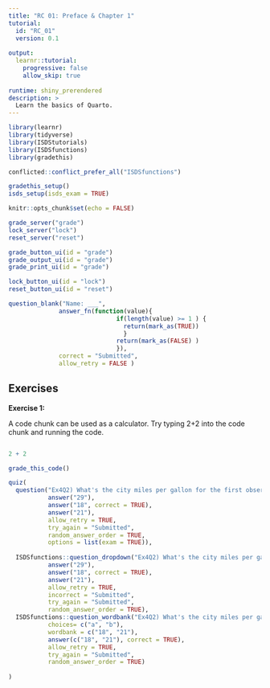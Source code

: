 ```yaml
---
title: "RC 01: Preface & Chapter 1"
tutorial:
  id: "RC_01"
  version: 0.1
  
output:
  learnr::tutorial:
    progressive: false
    allow_skip: true
    
runtime: shiny_prerendered
description: >
  Learn the basics of Quarto.
---
```


```r
library(learnr)
library(tidyverse)
library(ISDStutorials)
library(ISDSfunctions)
library(gradethis)

conflicted::conflict_prefer_all("ISDSfunctions")

gradethis_setup()
isds_setup(isds_exam = TRUE)

knitr::opts_chunk$set(echo = FALSE)

```


```r
grade_server("grade")
lock_server("lock")
reset_server("reset")
```

```r
grade_button_ui(id = "grade")
grade_output_ui(id = "grade")
grade_print_ui(id = "grade")

lock_button_ui(id = "lock")
reset_button_ui(id = "reset")
```

<!-- Will need this to handle a random seed. -->
<!-- ```{r context="server-start"} -->
<!-- event_register_handler("section_viewed", -->
<!--   function(session, event, data) { -->
<!--     one_time( -->
<!--       session, -->
<!--       cond = data$sectionId == "section-exercise-with-hint", -->
<!--       expr = { message("Seeing ", data$sectionId, " for the first time.") } -->
<!--     ) -->
<!--   } -->
<!-- ) -->
<!-- ``` -->

<!-- ```{r Ex1b, context = "render", echo= TRUE, exercise = FALSE} -->
<!-- 1+2 -->
<!-- ``` -->

```r
question_blank("Name: ___",
              answer_fn(function(value){
                              if(length(value) >= 1 ) {
                                return(mark_as(TRUE))
                                }
                              return(mark_as(FALSE) )
                              }),
              correct = "Submitted",
              allow_retry = FALSE )
```

## Exercises

**Exercise 1:**

A code chunk can be used as a calculator. Try typing 2+2 into the code chunk and running the code.

```r

```



```r
2 + 2
```

```r
grade_this_code()
```

```r

quiz(
  question("Ex4Q2) What's the city miles per gallon for the first observation in the mpg dataframe?",
           answer("29"),
           answer("18", correct = TRUE),
           answer("21"),
           allow_retry = TRUE,
           try_again = "Submitted",
           random_answer_order = TRUE,
           options = list(exam = TRUE)),
  
  ISDSfunctions::question_dropdown("Ex4Q2) What's the city miles per gallon for the first observation in the mpg dataframe?",
           answer("29"),
           answer("18", correct = TRUE),
           answer("21"),
           allow_retry = TRUE,
           incorrect = "Submitted",
           try_again = "Submitted",
           random_answer_order = TRUE),
  ISDSfunctions::question_wordbank("Ex4Q2) What's the city miles per gallon for the first observation in the mpg dataframe?",
           choices= c("a", "b"),
           wordbank = c("18", "21"),
           answer(c("18", "21"), correct = TRUE),
           allow_retry = TRUE,
           try_again = "Submitted",
           random_answer_order = TRUE)
  
)
```


